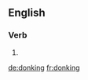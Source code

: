 ==English==

===Verb===
{{head|en|present participle}}

# {{present participle of|donk|lang=en|nocat=1}}

[[de:donking]]
[[fr:donking]]